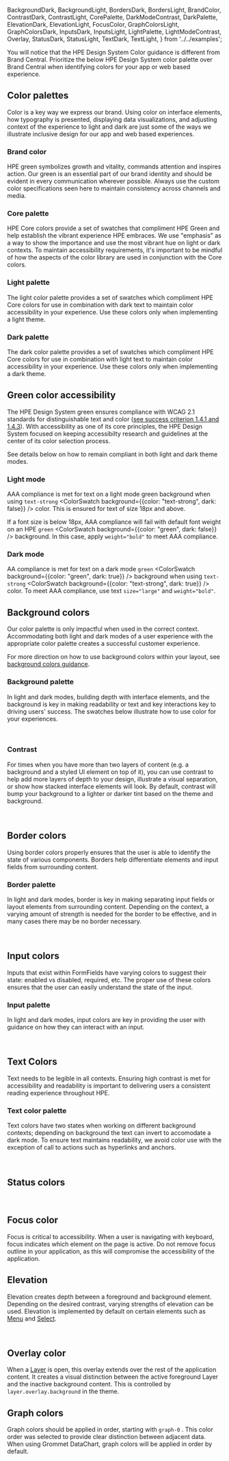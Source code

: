 
  BackgroundDark,
  BackgroundLight,
  BordersDark,
  BordersLight,
  BrandColor,
  ContrastDark,
  ContrastLight,
  CorePalette,
  DarkModeContrast,
  DarkPalette,
  ElevationDark,
  ElevationLight,
  FocusColor,
  GraphColorsLight,
  GraphColorsDark,
  InputsDark,
  InputsLight,
  LightPalette,
  LightModeContrast,
  Overlay,
  StatusDark,
  StatusLight,
  TextDark,
  TextLight,
} from '../../examples';

You will notice that the HPE Design System Color guidance is
different from Brand Central. Prioritize the below HPE Design
System color palette over Brand Central when identifying colors
for your app or web based experience.

## Color palettes

Color is a key way we express our brand. Using color on
interface elements, how typography is presented, displaying data
visualizations, and adjusting context of the experience to light
and dark are just some of the ways we illustrate inclusive
design for our app and web based experiences.

### Brand color

HPE green symbolizes growth and vitality, commands attention and
inspires action. Our green is an essential part of our brand
identity and should be evident in every communication wherever
possible. Always use the custom color specifications seen here
to maintain consistency across channels and media.

<BrandColor />

### Core palette

HPE Core colors provide a set of swatches that compliment HPE
Green and help establish the vibrant experience HPE embraces. We
use "emphasis" as a way to show the importance and use the most
vibrant hue on light or dark contexts. To maintain accessibility
requirements, it's important to be mindful of how the aspects of
the color library are used in conjunction with the Core colors.

<CorePalette />

### Light palette

The light color palette provides a set of swatches which
compliment HPE Core colors for use in combination with dark text
to maintain color accessibility in your experience. Use these
colors only when implementing a light theme.

<LightPalette />

### Dark palette

The dark color palette provides a set of swatches which
compliment HPE Core colors for use in combination with light
text to maintain color accessibility in your experience. Use
these colors only when implementing a dark theme.

<DarkPalette />

## Green color accessibility

The HPE Design System green <ColorSwatch background="green" /> ensures compliance with WCAG 2.1
standards for distinguishable text and color ([see success criterion 1.4.1 and 1.4.3](https://www.w3.org/TR/WCAG21/#distinguishable)).
With accessibility as one of its core principles, the HPE
Design System focused on keeping accessibilty research and
guidelines at the center of its color selection process.

See details below on how to remain compliant in both light and
dark theme modes.

### Light mode

AAA compliance is met for text on a light mode green background
when using `text-strong` <ColorSwatch background={{color: "text-strong", dark: false}} /> color. This is ensured for text of size
18px and above.

If a font size is below 18px, AAA compliance will fail with
default font weight on an HPE `green` <ColorSwatch background={{color: "green", dark: false}} /> background. In this case,
apply `weight="bold"` to meet AAA compliance.

<LightModeContrast />

### Dark mode

AA compliance is met for text on a dark mode `green` <ColorSwatch background={{color: "green", dark: true}} /> background
when using `text-strong` <ColorSwatch background={{color: "text-strong", dark: true}} /> color. To meet AAA compliance, use text
`size="large"` and `weight="bold"`.

<DarkModeContrast />

## Background colors

Our color palette is only impactful when used in the correct
context. Accommodating both light and dark modes of a user
experience with the appropriate color palette creates a
successful customer experience.

For more direction on how to use background colors within your
layout, see [background colors guidance](/foundation/background-colors-guidance).

### Background palette

In light and dark modes, building depth with interface elements,
and the background is key in making readability or text and key
interactions key to driving users' success. The swatches below
illustrate how to use color for your experiences.

<BackgroundLight />
<br />
<BackgroundDark />

### Contrast

For times when you have more than two layers of content (e.g. a
background and a styled UI element on top of it), you can use
contrast to help add more layers of depth to your design,
illustrate a visual separation, or show how stacked interface
elements will look. By default, contrast will bump your
background to a lighter or darker tint based on the theme and
background.

<ContrastLight />
<br />
<ContrastDark />

## Border colors

Using border colors properly ensures that the user is able to
identify the state of various components. Borders help
differentiate elements and input fields from surrounding
content.

### Border palette

In light and dark modes, border is key in making separating
input fields or layout elements from surrounding content.
Depending on the context, a varying amount of strength is needed
for the border to be effective, and in many cases there may be
no border necessary.

<BordersLight />
<br />
<BordersDark />

## Input colors

Inputs that exist within FormFields have varying colors to
suggest their state: enabled vs disabled, required, etc. The
proper use of these colors ensures that the user can easily
understand the state of the input.

### Input palette

In light and dark modes, input colors are key in providing the
user with guidance on how they can interact with an input.

<InputsLight />
<br />
<InputsDark />

## Text Colors

Text needs to be legible in all contexts. Ensuring high contrast
is met for accessibility and readability is important to
delivering users a consistent reading experience throughout HPE.

### Text color palette

Text colors have two states when working on different background
contexts; depending on background the text can invert to
accomodate a dark mode. To ensure text maintains readability, we
avoid color use with the exception of call to actions such as
hyperlinks and anchors.

<TextLight />
<br />
<TextDark />

## Status colors

<StatusLight />
<br />
<StatusDark />

## Focus color

Focus is critical to accessibility. When a user is navigating
with keyboard, focus indicates which element on the page is
active. Do not remove focus outline in your application, as this
will compromise the accessibility of the application.

<FocusColor />

## Elevation

Elevation creates depth between a foreground and background
element. Depending on the desired contrast, varying strengths of
elevation can be used. Elevation is implemented by default on
certain elements such as
[Menu](/components/menu) and [Select](/components/select).

<ElevationLight />
<br />
<ElevationDark />

## Overlay color

When a [Layer](/components/layer) is
open, this overlay extends over the rest of the application
content. It creates a visual distinction between the active
foreground Layer and the inactive background content. This is
controlled by `layer.overlay.background` in the theme.

<Overlay />

## Graph colors

Graph colors should be applied in order, starting with `graph-0` <ColorSwatch background="graph-0" />.
This color order was selected to provide clear distinction
between adjacent data. When using Grommet DataChart, graph
colors will be applied in order by default.

<GraphColorsLight />
<br />
<GraphColorsDark />
